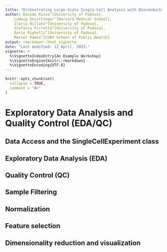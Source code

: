```yaml
---
title: "Orchestrating Large-Scale Single-Cell Analysis with Bioconductor"
author: Davide Risso^[University of Padova],
    Ludwig Geistlinger^[Harvard Medical School],
    Ilaria Billato^[University of Padova],
    Stefania Pirrotta^[University of Padova],
    Dario Righelli^[University of Padova],
    Marcel Ramos^[CUNY School of Public Health]
output: rmarkdown::html_vignette
date: "Last modified: 12 April, 2023."
vignette: >
  %\VignetteIndexEntry{An Example Workshop}
  %\VignetteEngine{knitr::rmarkdown}
  %\VignetteEncoding{UTF-8}
---
```



```r
knitr::opts_chunk$set(
  collapse = TRUE,
  comment = "#>"
)
```

# Exploratory Data Analysis and Quality Control (EDA/QC)

## Data Access and the SingleCellExperiment class

## Exploratory Data Analysis (EDA)

## Quality Control (QC)

## Sample Filtering

## Normalization

## Feature selection

## Dimensionality reduction and visualization

